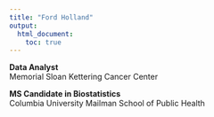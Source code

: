 ```yaml
---
title: "Ford Holland"
output: 
  html_document:
    toc: true
---
```


**Data Analyst** <br>
Memorial Sloan Kettering Cancer Center <br>

**MS Candidate in Biostatistics** <br>
Columbia University Mailman School of Public Health























